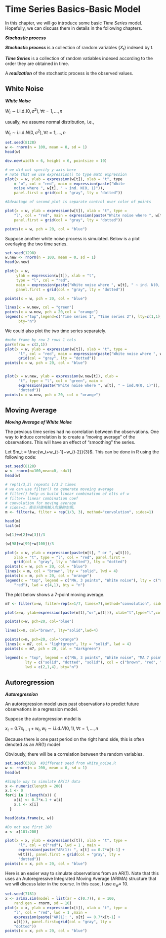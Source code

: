 # Time Series Basics-Basic Model

In this chapter, we will go introduce some basic _Time Series_ model. Hopefully, we can discuss them in details in the following chapters.

:::{.definition }    

**_Stochastic process_**

**_Stochastic process_** is a collection of random variables $\{X_t\}$ indexed by t. 

**_Time Series_** is a collection of random vatiables indexed according to the order they are obtained in time.

A **_realization_** of the stochastic process is the observed values.
:::

## White Noise

:::{.example }

**_White Noise_**

$W_t\sim \mathrm{i.i.d.} (0,\sigma^2) ,  \forall t=1,...,n$

usually, we assume normal distribution, i.e.,

$W_t\sim \mathrm{i.i.d.} N(0,\sigma^2) ,  \forall t=1,...,n$
:::

```r
set.seed(8128)
w <- rnorm(n = 100, mean = 0, sd = 1)
head(w)

```

```r

dev.new(width = 6, height = 6, pointsize = 10)

# we did not specify y-axis here
# note that we use expression() to type math expression
plot(x = w, ylab = expression(w[t]), xlab = "t", type 
    = "o", col = "red", main = expression(paste("White 
    noise where ", w[t], " ~ ind. N(0, 1)")), 
    panel.first = grid(col = "gray", lty = "dotted"))


```

```r
#Advantage of second plot is separate control over color of points

plot(x = w, ylab = expression(w[t]), xlab = "t", type = 
    "l", col = "red", main = expression(paste("White noise where ", w[t], " ~ ind. N(0, 1)")), 
    panel.first = grid(col = "gray", lty = "dotted"))

points(x = w, pch = 20, col = "blue")

```

Suppose another white noise process is simulated. Below is a plot overlaying the two time series.  

```r
set.seed(1298)
w.new <- rnorm(n = 100, mean = 0, sd = 1)
head(w.new)

```

```r
plot(x = w, 
     ylab = expression(w[t]), xlab = "t", 
     type = "l", col = "red",
     main = expression(paste("White noise where ", w[t], " ~ ind. N(0, 1)")), 
     panel.first = grid(col = "gray", lty = "dotted"))

points(x = w, pch = 20, col = "blue")

lines(x = w.new, col = "green")
points(x = w.new, pch = 20,col = "orange")
legend(x ="top",legend=c("Time series 1", "Time series 2"), lty=c(1,1), col=c("red", "green"), 
      bty="n")

```

We could also plot the two time series separately.

```r
#make frame by row 2 rows 1 cols
par(mfrow = c(2,1))
plot(x = w, ylab = expression(w[t]), xlab = "t", type = 
      "l", col = "red", main = expression(paste("White noise where ", w[t], "~N(0, 1)")), panel.first = 
      grid(col = "gray", lty = "dotted"))
points(x = w, pch = 20, col = "blue")


plot(x = w.new, ylab = expression(w.new[t]), xlab = 
      "t", type = "l", col = "green", main = 
      expression(paste("White noise where ", w[t], " ~ ind.N(0, 1)")), panel.first=grid(col = "gray", lty = 
      "dotted"))
points(x = w.new, pch = 20, col = "orange")


```

## Moving Average

:::{.example }
**_Moving Average of White Noise_**

The previous time series had no correlation between the observations. One way to induce correlation is to create a “moving average” of the observations. This will have an effect of “smoothing” the series.    

Let $m_t = \frac{w_t+w_{t-1}+w_{t-2}}{3}$. This can be done in R using the following code:
:::


```r
set.seed(8128)
w <- rnorm(n=100,mean=0, sd=1)
head(w)
```

```r
# rep(1/3,3) repeats 1/3 3 times
# we can use filter() to generate moveing average
# filter() help us build linear combination of elts of w
# filter= linear combination coef
# convolution for moving average
# sides=1，表示只使用輸入向量的左側。
m <- filter(w, filter = rep(1/3, 3), method="convolution", sides=1)

head(m)
tail(m)
```

```r
(w[1]+w[2]+w[3])/3

(w[98]+w[99]+w[100])/3
```

```r
plot(x = w, ylab = expression(paste(m[t], " or ", w[t])), 
    xlab = "t", type = "l", col = "red", panel.first = 
    grid(col = "gray", lty = "dotted"), lty = "dotted")
points(x = w, pch = 20, col = "blue")
lines(x = m, col = "brown", lty = "solid", lwd = 4)
points(x = m, pch = 20, col = "orange")
legend(x = "top", legend = c("MA, 3 points", "White noise"), lty = c("solid", "dotted"), col=c("brown", 
    "red"), lwd = c(4,1), bty = "n")


```

The plot below shows a 7-point moving average.

```r
m7 <- filter(x=w, filter=rep(x=1/7, times=7),method="convolution", sides=1)

plot(x=w, ylab=expression(paste(m[t],"or",w[t])), xlab="t",type="l",col="red",panel_filter=grid(col="gray",lty="dotted"), lty="dotted")

points(x=w, pch=20, col="blue")

lines(x=m, col="brown", lty="solid",lwd=4)

points(x=m, pch=20, col="orange")
lines(x = m7, col = "lightgreen", lty = "solid", lwd = 4)
points(x = m7, pch = 20, col = "darkgreen")

legend(x = "top", legend = c("MA, 3 points", "White noise", "MA 7 points"),
         lty = c("solid", "dotted", "solid"), col = c("brown", "red", "lightgreen"),
         lwd = c(2,1,4), bty="n")
```

## Autoregression

:::{.example }
**_Autoregression_**

An autoregression model uses past observations to predict future observations in a regression model.

Suppose the autoregression model is 

$x_t = 0.7x_{t-1} + w_t, w_t \sim \mathrm{i.i.d.} N(0,1) ,\forall t = 1, …, n$

Because there is one past period on the right hand side, this is often denoted as an AR(1) model

Obviously, there will be a correlation between the random variables.  
:::


```r
set.seed(6381)  #Different seed from white_noise.R
w <- rnorm(n = 200, mean = 0, sd = 1)
head(w)

```


```r
#Simple way to simulate AR(1) data
x <- numeric(length = 200)
x.1 <- 0
for(i in 1:length(x)) {
    x[i] <- 0.7*x.1 + w[i]
    x.1 <- x[i]
  }

```

```r
head(data.frame(x, w))
```

```r
#Do not use first 100
x <- x[101:200]

```

```r
plot(x = x, ylab = expression(x[t]), xlab = "t", type = 
      "l", col = c("red"), lwd = 1 , main = 
      expression(paste("AR(1): ", x[t] == 0.7*x[t-1] + 
      w[t])), panel.first = grid(col = "gray", lty = 
      "dotted"))
points(x = x, pch = 20, col = "blue")

```


Here is an easier way to simulate observations from an AR(1). Note that this uses an Autoregressive Integrated Moving Average (ARIMA) structure that we will discuss later in the course. In this case, I use $\sigma_w$= 10.  
```r
set.seed(7181)
x <- arima.sim(model = list(ar = c(0.7)), n = 100, 
    rand.gen = rnorm, sd = 10)
plot(x = x, ylab = expression(x[t]), xlab = "t", type = 
    "l", col = "red", lwd = 1 ,main = 
    expression(paste("AR(1): ", x[t] == 0.7*x[t-1] + 
    w[t])), panel.first=grid(col = "gray", lty = 
    "dotted"))
points(x = x, pch = 20, col = "blue")


```

